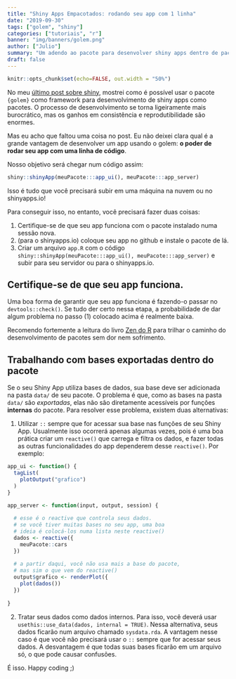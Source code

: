```yaml
---
title: "Shiny Apps Empacotados: rodando seu app com 1 linha"
date: "2019-09-30"
tags: ["golem", "shiny"]
categories: ["tutoriais", "r"]
banner: "img/banners/golem.png"
author: ["Julio"]
summary: "Um adendo ao pacote para desenvolver shiny apps dentro de pacotes."
draft: false
---
```


```r
knitr::opts_chunk$set(echo=FALSE, out.width = "50%")
```

No meu [último post sobre shiny](https://www.curso-r.com/blog/2019-07-16-golem/), mostrei como é possível usar o pacote `{golem}` como framework para desenvolvimento de shiny apps como pacotes. O processo de desenvolvimento se torna ligeiramente mais burocrático, mas os ganhos em consistência e reprodutibilidade são enormes.

Mas eu acho que faltou uma coisa no post. Eu não deixei clara qual é a grande vantagem de desenvolver um app usando o golem: __o poder de rodar seu app com uma linha de código__.

Nosso objetivo será chegar num código assim:

```r
shiny::shinyApp(meuPacote:::app_ui(), meuPacote:::app_server)
```

Isso é tudo que você precisará subir em uma máquina na nuvem ou no shinyapps.io!

Para conseguir isso, no entanto, você precisará fazer duas coisas:

1. Certifique-se de que seu app funciona com o pacote instalado numa sessão nova.
2. (para o shinyapps.io) coloque seu app no github e instale o pacote de lá.
3. Criar um arquivo `app.R` com o código `shiny::shinyApp(meuPacote:::app_ui(), meuPacote:::app_server)` e subir para seu servidor ou para o shinyapps.io.

## Certifique-se de que seu app funciona.

Uma boa forma de garantir que seu app funciona é fazendo-o passar no `devtools::check()`. Se tudo der certo nessa etapa, a probabilidade de dar algum problema no passo (1) colocado acima é realmente baixa.

Recomendo fortemente a leitura do livro [Zen do R](https://curso-r.github.io/zen-do-r/dados.html) para trilhar o caminho do desenvolvimento de pacotes sem dor nem sofrimento.

## Trabalhando com bases exportadas dentro do pacote

Se o seu Shiny App utiliza bases de dados, sua base deve ser adicionada na pasta `data/` de seu pacote. O problema é que, como as bases na pasta `data/` são *exportadas*, elas não são diretamente acessíveis por funções __internas__ do pacote. Para resolver esse problema, existem duas alternativas:

1. Utilizar `::` sempre que for acessar sua base nas funções de seu Shiny App. Usualmente isso ocorrerá apenas algumas vezes, pois é uma boa prática criar um `reactive()` que carrega e filtra os dados, e fazer todas as outras funcionalidades do app dependerem desse `reactive()`. Por exemplo:

```r
app_ui <- function() {
  tagList(
    plotOutput("grafico")
  )
}

app_server <- function(input, output, session) {
  
  # esse é o reactive que controla seus dados.
  # se você tiver muitas bases no seu app, uma boa
  # ideia é colocá-los numa lista neste reactive()
  dados <- reactive({
    meuPacote::cars
  })
  
  # a partir daqui, você não usa mais a base do pacote,
  # mas sim o que vem do reactive()
  output$grafico <- renderPlot({
    plot(dados())
  })
  
}
```

2. Tratar seus dados como dados internos. Para isso, você deverá usar `usethis::use_data(dados, internal = TRUE)`. Nessa alternativa, seus dados ficarão num arquivo chamado `sysdata.rda`. A vantagem nesse caso é que você não precisará usar o `::` sempre que for acessar seus dados. A desvantagem é que todas suas bases ficarão em um arquivo só, o que pode causar confusões.

É isso. Happy coding ;)









